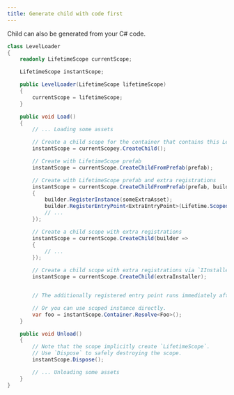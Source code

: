 ```yaml
---
title: Generate child with code first
---
```


Child can also be generated from your C# code.

```csharp
class LevelLoader
{
    readonly LifetimeScope currentScope;

    LifetimeScope instantScope;

    public LevelLoader(LifetimeScope lifetimeScope)
    {
        currentScope = lifetimeScope;
    }

    public void Load()
    {
        // ... Loading some assets

        // Create a child scope for the container that contains this LevelLoader instance.
        instantScope = currentScopey.CreateChild();

        // Create with LifetimeScope prefab
        instantScope = currentScope.CreateChildFromPrefab(prefab);

        // Create with LifetimeScope prefab and extra registrations
        instantScope = currentScope.CreateChildFromPrefab(prefab, builder =>
        {
            builder.RegisterInstance(someExtraAsset);
            builder.RegisterEntryPoint<ExtraEntryPoint>(Lifetime.Scoped);
            // ...
        });

        // Create a child scope with extra registrations
        instantScope = currentScope.CreateChild(builder =>
        {
            // ...
        });

        // Create a child scope with extra registrations via `IInstaller`
        instantScope = currentScope.CreateChild(extraInstaller);


        // The additionally registered entry point runs immediately after the scope is created...

        // Or you can use scoped instance directly.
        var foo = instantScope.Container.Resolve<Foo>();
    }

    public void Unload()
    {
        // Note that the scope implicitly create `LifetimeScope`.
        // Use `Dispose` to safely destroying the scope.
        instantScope.Dispose();

        // ... Unloading some assets
    }
}
```
